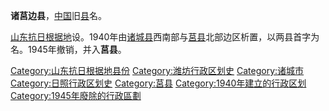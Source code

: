 '''诸莒边县'''，[[中国|中国]]旧[[县|县]]名。

[[山东抗日根据地|山东抗日根据地]]设。1940年由[[诸城县|诸城县]]西南部与[[莒县|莒县]]北部边区析置，以两县首字为名。1945年撤销，并入'''莒县'''。 

{{山东行政区划小作品}}
{{DEFAULTSORT:Z}}
[[Category:山东抗日根据地县份|Category:山东抗日根据地县份]]
[[Category:潍坊行政区划史|Category:潍坊行政区划史]]
[[Category:诸城市|Category:诸城市]]
[[Category:日照行政区划史|Category:日照行政区划史]]
[[Category:莒县|Category:莒县]]
[[Category:1940年建立的行政区划|Category:1940年建立的行政区划]]
[[Category:1945年廢除的行政區劃|Category:1945年廢除的行政區劃]]